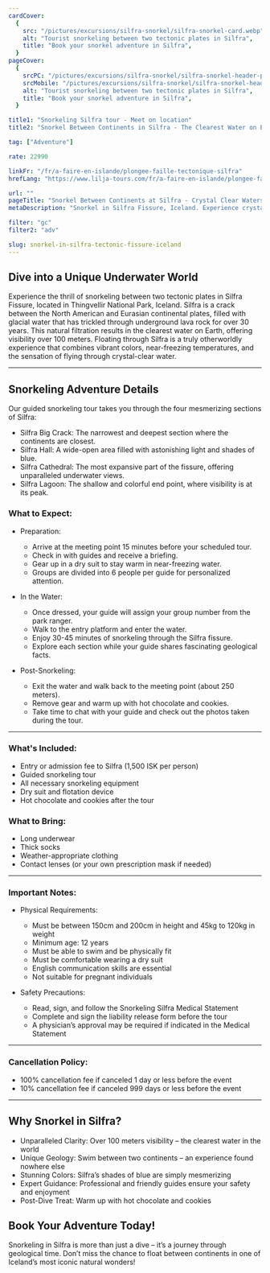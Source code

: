 ```yaml
---
cardCover:
  {
    src: "/pictures/excursions/silfra-snorkel/silfra-snorkel-card.webp",
    alt: "Tourist snorkeling between two tectonic plates in Silfra",
    title: "Book your snorkel adventure in Silfra",
  }
pageCover:
  {
    srcPC: "/pictures/excursions/silfra-snorkel/silfra-snorkel-header-pc.webp",
    srcMobile: "/pictures/excursions/silfra-snorkel/silfra-snorkel-header-mobile.webp",
    alt: "Tourist snorkeling between two tectonic plates in Silfra",
    title: "Book your snorkel adventure in Silfra",
  }

title1: "Snorkeling Silfra tour - Meet on location"
title2: "Snorkel Between Continents in Silfra - The Clearest Water on Earth"

tag: ["Adventure"]

rate: 22990

linkFr: "/fr/a-faire-en-islande/plongee-faille-tectonique-silfra"
hrefLang: "https://www.lilja-tours.com/fr/a-faire-en-islande/plongee-faille-tectonique-silfra"

url: ""
pageTitle: "Snorkel Between Continents at Silfra - Crystal Clear Waters"
metaDescription: "Snorkel in Silfra Fissure, Iceland. Experience crystal-clear water and swim between tectonic plates. Guided tours with equipment included."

filter: "gc"
filter2: "adv"

slug: snorkel-in-silfra-tectonic-fissure-iceland
---
```


## Dive into a Unique Underwater World

Experience the thrill of snorkeling between two tectonic plates in Silfra Fissure, located in Thingvellir National Park, Iceland. Silfra is a crack between the North American and Eurasian continental plates, filled with glacial water that has trickled through underground lava rock for over 30 years. This natural filtration results in the clearest water on Earth, offering visibility over 100 meters. Floating through Silfra is a truly otherworldly experience that combines vibrant colors, near-freezing temperatures, and the sensation of flying through crystal-clear water.

---

## Snorkeling Adventure Details

Our guided snorkeling tour takes you through the four mesmerizing sections of Silfra:

- Silfra Big Crack: The narrowest and deepest section where the continents are closest.
- Silfra Hall: A wide-open area filled with astonishing light and shades of blue.
- Silfra Cathedral: The most expansive part of the fissure, offering unparalleled underwater views.
- Silfra Lagoon: The shallow and colorful end point, where visibility is at its peak.

### What to Expect:

- Preparation:

  - Arrive at the meeting point 15 minutes before your scheduled tour.
  - Check in with guides and receive a briefing.
  - Gear up in a dry suit to stay warm in near-freezing water.
  - Groups are divided into 6 people per guide for personalized attention.

- In the Water:

  - Once dressed, your guide will assign your group number from the park ranger.
  - Walk to the entry platform and enter the water.
  - Enjoy 30-45 minutes of snorkeling through the Silfra fissure.
  - Explore each section while your guide shares fascinating geological facts.

- Post-Snorkeling:
  - Exit the water and walk back to the meeting point (about 250 meters).
  - Remove gear and warm up with hot chocolate and cookies.
  - Take time to chat with your guide and check out the photos taken during the tour.

---

### What's Included:

- Entry or admission fee to Silfra (1,500 ISK per person)
- Guided snorkeling tour
- All necessary snorkeling equipment
- Dry suit and flotation device
- Hot chocolate and cookies after the tour

### What to Bring:

- Long underwear
- Thick socks
- Weather-appropriate clothing
- Contact lenses (or your own prescription mask if needed)

---

### Important Notes:

- Physical Requirements:

  - Must be between 150cm and 200cm in height and 45kg to 120kg in weight
  - Minimum age: 12 years
  - Must be able to swim and be physically fit
  - Must be comfortable wearing a dry suit
  - English communication skills are essential
  - Not suitable for pregnant individuals

- Safety Precautions:
  - Read, sign, and follow the Snorkeling Silfra Medical Statement
  - Complete and sign the liability release form before the tour
  - A physician’s approval may be required if indicated in the Medical Statement

---

### Cancellation Policy:

- 100% cancellation fee if canceled 1 day or less before the event
- 10% cancellation fee if canceled 999 days or less before the event

---

## Why Snorkel in Silfra?

- Unparalleled Clarity: Over 100 meters visibility – the clearest water in the world
- Unique Geology: Swim between two continents – an experience found nowhere else
- Stunning Colors: Silfra’s shades of blue are simply mesmerizing
- Expert Guidance: Professional and friendly guides ensure your safety and enjoyment
- Post-Dive Treat: Warm up with hot chocolate and cookies

## Book Your Adventure Today!

Snorkeling in Silfra is more than just a dive – it’s a journey through geological time. Don’t miss the chance to float between continents in one of Iceland’s most iconic natural wonders!

<script
  type="text/javascript"
  src="https://widgets.bokun.io/assets/javascripts/apps/build/BokunWidgetsLoader.js?bookingChannelUUID=97236c68-b945-4a96-8587-660bdc4c45fd"
  async
></script>

<div
  class="bokunWidget"
  data-src="https://widgets.bokun.io/online-sales/97236c68-b945-4a96-8587-660bdc4c45fd/experience-calendar/877"
></div>
